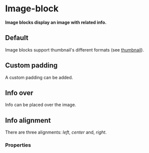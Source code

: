 # Image-block <ReactStabilityFlag status="unstable" />

**Image blocks display an image with related info.**

## Default

Image blocks support thumbnail's different formats (see [thumbnail](/thumbnail)).

<DemoBlock demo="default" withThemeSwitcher />

## Custom padding

A custom padding can be added.

<DemoBlock demo="image-block-padding" />

## Info over

Info can be placed over the image.

<DemoBlock demo="image-block-over" withThemeSwitcher />

## Info alignment

There are three alignments: _left_, _center_ and, _right_.

<DemoBlock demo="image-block-alignment" withThemeSwitcher />

### Properties

<PropTable component="ImageBlock" />
